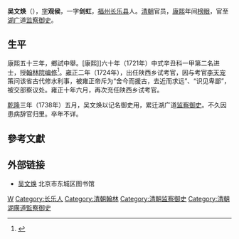 {{Otheruses|other=名为吴文焕的其他人物|吴澋}}

'''吴文焕'''（{{bd|1688年||？|catIdx=Wu吴}}），[[表字|字]]'''观侯'''，一字'''剑虹'''，[[福州|福州]][[長樂縣_(清朝)|长乐县]]人。[[清朝|清朝]]官员，[[康熙|康熙]]年间[[榜眼|榜眼]]，官至[[湖广|湖广]]道[[监察御史|监察御史]]。

==生平==
康熙五十三年，鄉試中舉。[康熙]]六十年（1721年）中式辛丑科一甲第二名进士，授[[翰林院|翰林院]][[编修|编修]]<ref>{{cite book|author1=福州市地方志编纂委员会|editor=（清）徐景熹主修|title=福州府志 中|date=2001年7月|publisher=福州：海风出版社|isbn=7-80597-361-X|pages=709|accessdate=2016-11-09}}</ref>。[[雍正|雍正]]二年（1724年），出任陕西乡试考官，因与考官[[李天宠|李天宠]]策问该省古代修水利事，被雍正帝斥为“舍今而援古，去近而求远”、“识见卑鄙”，被交部察议处。雍正十年六月，再次充任陕西乡试考官。

[[乾隆|乾隆]]三年（1738年）五月，吴文焕以记名御史用，累迁湖广道[[监察御史|监察御史]]。不久因患病辞官归里。卒年不详。

==參考文獻==
{{reflist}}

== 外部链接 ==
*[http://www.bjdclib.com/subdb/exam/examperson/200908/t20090819_22685.html 吴文焕]{{Wayback|url=http://www.bjdclib.com/subdb/exam/examperson/200908/t20090819_22685.html |date=20160305005412 }} 北京市东城区图书馆

{{康熙六十年辛丑科殿試金榜}}

{{Authority control}}
{{DEFAULTSORT:Wu吴}}
[[Category:吴姓|W]]
[[Category:长乐人|Category:长乐人]]
[[Category:清朝翰林|Category:清朝翰林]]
[[Category:清朝监察御史|Category:清朝监察御史]]
[[Category:清朝湖廣道監察御史|Category:清朝湖廣道監察御史]]